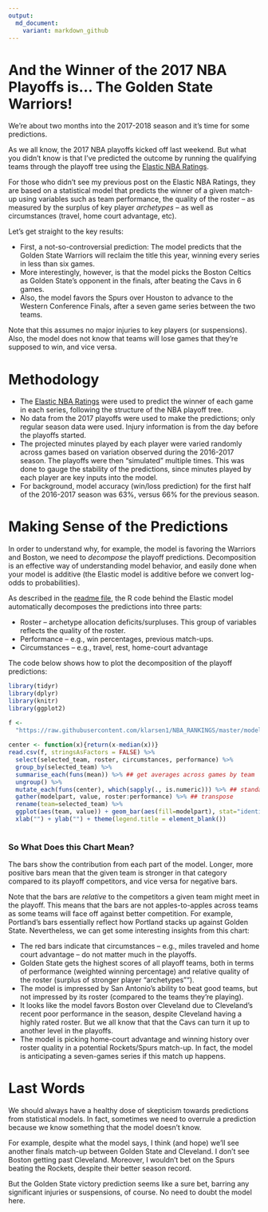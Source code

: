 ```yaml
---
output:
  md_document:
    variant: markdown_github
---
```

  
# And the Winner of the 2017 NBA Playoffs is... The Golden State Warriors!
  
We're about two months into the 2017-2018 season and it's time for some predictions.


As we all know, the 2017 NBA playoffs kicked off last weekend. But what you didn't know is that I've predicted the outcome by running the qualifying teams through the playoff tree using the [Elastic NBA Ratings](https://github.com/klarsen1/NBA_RANKINGS). 

For those who didn't see my previous post on the Elastic NBA Ratings, they are based on a statistical model that predicts the winner of a given match-up using variables such as team performance, the quality of the roster -- as measured by the surplus of key player *archetypes* -- as well as circumstances (travel, home court advantage, etc).

Let's get straight to the key results:

* First, a not-so-controversial prediction: The model predicts that the Golden State Warriors will reclaim the title this year, winning every series in less than six games.
* More interestingly, however, is that the model picks the Boston Celtics as Golden State's opponent in the finals, after beating the Cavs in 6 games.
* Also, the model favors the Spurs over Houston to advance to the Western Conference Finals, after a seven game series between the two teams.

Note that this assumes no major injuries to key players (or suspensions). Also, the model does not know that teams will lose games that they're supposed to win, and vice versa.

# Methodology

* The [Elastic NBA Ratings](https://github.com/klarsen1/NBA_RANKINGS) were used to predict the winner of each game in each series, following the structure of the NBA playoff tree.
* No data from the 2017 playoffs were used to make the predictions; only regular season data were used. Injury information is from the day before the playoffs started. 
* The projected minutes played by each player were varied randomly across games based on variation observed during the 2016-2017 season. The playoffs were then "simulated" multiple times. This was done to gauge the stability of the predictions, since minutes played by each player are key inputs into the model.
* For background, model accuracy (win/loss prediction) for the first half of the 2016-2017 season was 63%, versus 66% for the previous season.

# Making Sense of the Predictions

In order to understand why, for example, the model is favoring the Warriors and Boston, we need to *decompose* the playoff predictions. Decomposition is an effective way of understanding model behavior, and easily done when your model is additive (the Elastic model is additive before we convert log-odds to probabilities).

As described in the [readme file](https://github.com/klarsen1/NBA_RANKINGS), the R code behind the Elastic model automatically decomposes the predictions into three parts:
 
* Roster -- archetype allocation deficits/surpluses. This group of variables reflects the quality of the roster.
* Performance -- e.g., win percentages, previous match-ups.
* Circumstances -- e.g., travel, rest, home-court advantage
 
The code below shows how to plot the decomposition of the playoff predictions:
 
```r
library(tidyr)
library(dplyr)
library(knitr)
library(ggplot2)

f <-
  "https://raw.githubusercontent.com/klarsen1/NBA_RANKINGS/master/modeldetails/2017_playoff_decomp.CSV"
 
center <- function(x){return(x-median(x))}
read.csv(f, stringsAsFactors = FALSE) %>%
  select(selected_team, roster, circumstances, performance) %>%
  group_by(selected_team) %>%
  summarise_each(funs(mean)) %>% ## get averages across games by team
  ungroup() %>%
  mutate_each(funs(center), which(sapply(., is.numeric))) %>% ## standardize across teams
  gather(modelpart, value, roster:performance) %>% ## transpose
  rename(team=selected_team) %>%
  ggplot(aes(team, value)) + geom_bar(aes(fill=modelpart), stat="identity") + coord_flip() +
  xlab("") + ylab("") + theme(legend.title = element_blank())
 
```

### So What Does this Chart Mean?

The bars show the contribution from each part of the model. Longer, more positive bars mean that the given team is stronger in that category compared to its playoff competitors, and vice versa for negative bars. 

Note that the bars are *relative* to the competitors a given team might meet in the playoff. This means that the bars are not apples-to-apples across teams as some teams will face off against better competition. For example, Portland's bars essentially reflect how Portland stacks up against Golden State. Nevertheless, we can get some interesting insights from this chart:

* The red bars indicate that circumstances -- e.g., miles traveled and home court advantage -- do not matter much in the playoffs.
* Golden State gets the highest scores of all playoff teams, both in terms of performance (weighted winning percentage) and relative quality of the roster (surplus of stronger player "archetypes"").
* The model is impressed by San Antonio's ability to beat good teams, but not impressed by its roster (compared to the teams they're playing).
* It looks like the model favors Boston over Cleveland due to Cleveland's recent poor performance in the season, despite Cleveland having a highly rated roster. But we all know that that the Cavs can turn it up to another level in the playoffs.
* The model is picking home-court advantage and winning history over roster quality in a potential Rockets/Spurs match-up. In fact, the model is anticipating a seven-games series if this match up happens.

# Last Words

We should always have a healthy dose of skepticism towards predictions from statistical models. In fact, sometimes we need to overrule a prediction because we know something that the model doesn't know. 

For example, despite what the model says, I think (and hope) we'll see another finals match-up between Golden State and Cleveland. I don't see Boston getting past Cleveland. Moreover, I wouldn't bet on the Spurs beating the Rockets, despite their better season record. 

But the Golden State victory prediction seems like a sure bet, barring any significant injuries or suspensions, of course. No need to doubt the model here.

